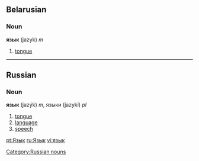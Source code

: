 ==Belarusian==
===Noun===
'''язык''' (jazyk) ''m''

# [[tongue]]


----

==Russian==
[[Category:Russian nouns]]
===Noun===
'''язык''' (jazýk) ''m'', языки (jazykí) ''pl''

# [[tongue]]
# [[language]]
# [[speech]]

[[pt:Язык]]
[[ru:Язык]]
[[vi:язык]]